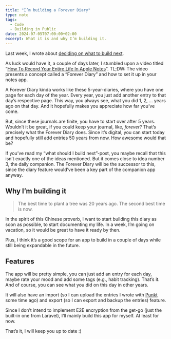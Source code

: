 ```yaml
---
title: "I’m building a Forever Diary"
type: note
tags:
  - Code
  - Building in Public
date: 2024-07-05T07:00:00+02:00
excerpt: What it is and why I’m building it.
---
```


Last week, I wrote about [deciding on what to build next](/what-to-build-next).

As luck would have it, a couple of days later, I stumbled upon a video titled “[How To Record Your Entire Life In Apple Notes](https://youtu.be/MSv2FJJUJKg?si=REng9H-Wm8cfiXyK)”. TL;DW: The video presents a concept called a “Forever Diary” and how to set it up in your notes app.

A Forever Diary kinda works like these 5-year-diaries, where you have one page for each day of the year. Every year, you just add another entry to that day’s respective page. This way, you always see, what you did 1, 2, … years ago on that day. And it hopefully makes you appreciate how far you’ve come.

But, since these journals are finite, you have to start over after 5 years. Wouldn’t it be great, if you could keep your journal, like, _forever_? That’s precisely what the Forever Diary does. Since it’s digital, you can start today and hopefully still add entries 50 years from now. How awesome would that be?

If you’ve read my “what should I build next”-post, you maybe recall that this isn’t exactly one of the ideas mentioned. But it comes close to idea number 3, the daily companion. The Forever Diary will be the successor to this, since the diary feature would’ve been a key part of the companion app anyway.

## Why I’m building it

> The best time to plant a tree was 20 years ago. The second best time is now.

In the spirit of this Chinese proverb, I want to start building this diary as soon as possible, to start documenting my life. In a week, I’m going on vacation, so it would be great to have it ready by then.

Plus, I think it’s a good scope for an app to build in a couple of days while still being expandable in the future.

## Features

The app will be pretty simple, you can just add an entry for each day, maybe rate your mood and add some tags (e.g., habit tracking). That’s it. And of course, you can see what you did on this day in other years.

It will also have an import (so I can upload the entries I wrote with [Punkt](https://punktapp.me/) some time ago) and export (so I can export and backup the entries) feature.

Since I don’t intend to implement E2E encryption from the get-go (just the built-in one from Laravel), I’ll mainly build this app for myself. At least for now.

That’s it, I will keep you up to date :)
